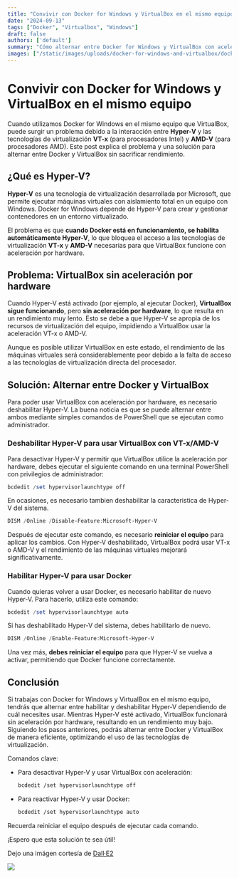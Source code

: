 ```yaml
---
title: "Convivir con Docker for Windows y VirtualBox en el mismo equipo"
date: "2024-09-13"
tags: ["Docker", "Virtualbox", "Windows"]
draft: false
authors: ['default']
summary: "Cómo alternar entre Docker for Windows y VirtualBox con aceleración por hardware en un mismo equipo, desactivando y activando Hyper-V."
images: ["/static/images/uploads/docker-for-windows-and-virtualbox/docker-for-windows-and-virtualbox.webp"]
---
```


# Convivir con Docker for Windows y VirtualBox en el mismo equipo

Cuando utilizamos Docker for Windows en el mismo equipo que VirtualBox, puede surgir un problema debido a la interacción entre **Hyper-V** y las tecnologías de virtualización **VT-x** (para procesadores Intel) y **AMD-V** (para procesadores AMD). Este post explica el problema y una solución para alternar entre Docker y VirtualBox sin sacrificar rendimiento.

## ¿Qué es Hyper-V?

**Hyper-V** es una tecnología de virtualización desarrollada por Microsoft, que permite ejecutar máquinas virtuales con aislamiento total en un equipo con Windows. Docker for Windows depende de Hyper-V para crear y gestionar contenedores en un entorno virtualizado.

El problema es que **cuando Docker está en funcionamiento, se habilita automáticamente Hyper-V**, lo que bloquea el acceso a las tecnologías de virtualización **VT-x** y **AMD-V** necesarias para que VirtualBox funcione con aceleración por hardware.

## Problema: VirtualBox sin aceleración por hardware

Cuando Hyper-V está activado (por ejemplo, al ejecutar Docker), **VirtualBox sigue funcionando**, pero **sin aceleración por hardware**, lo que resulta en un rendimiento muy lento. Esto se debe a que Hyper-V se apropia de los recursos de virtualización del equipo, impidiendo a VirtualBox usar la aceleración VT-x o AMD-V.

Aunque es posible utilizar VirtualBox en este estado, el rendimiento de las máquinas virtuales será considerablemente peor debido a la falta de acceso a las tecnologías de virtualización directa del procesador.

## Solución: Alternar entre Docker y VirtualBox

Para poder usar VirtualBox con aceleración por hardware, es necesario deshabilitar Hyper-V. La buena noticia es que se puede alternar entre ambos mediante simples comandos de PowerShell que se ejecutan como administrador.

### Deshabilitar Hyper-V para usar VirtualBox con VT-x/AMD-V

Para desactivar Hyper-V y permitir que VirtualBox utilice la aceleración por hardware, debes ejecutar el siguiente comando en una terminal PowerShell con privilegios de administrador:

```powershell
bcdedit /set hypervisorlaunchtype off
```

En ocasiones, es necesario tambien deshabilitar la caracteristica de Hyper-V del sistema.

```powershell
DISM /Online /Disable-Feature:Microsoft-Hyper-V
```

Después de ejecutar este comando, es necesario **reiniciar el equipo** para aplicar los cambios. Con Hyper-V deshabilitado, VirtualBox podrá usar VT-x o AMD-V y el rendimiento de las máquinas virtuales mejorará significativamente.

### Habilitar Hyper-V para usar Docker

Cuando quieras volver a usar Docker, es necesario habilitar de nuevo Hyper-V. Para hacerlo, utiliza este comando:

```powershell
bcdedit /set hypervisorlaunchtype auto
```

Si has deshabilitado Hyper-V del sistema, debes habilitarlo de nuevo.

```powershell
DISM /Online /Enable-Feature:Microsoft-Hyper-V
```

Una vez más, **debes reiniciar el equipo** para que Hyper-V se vuelva a activar, permitiendo que Docker funcione correctamente.

## Conclusión

Si trabajas con Docker for Windows y VirtualBox en el mismo equipo, tendrás que alternar entre habilitar y deshabilitar Hyper-V dependiendo de cuál necesites usar. Mientras Hyper-V esté activado, VirtualBox funcionará sin aceleración por hardware, resultando en un rendimiento muy bajo. Siguiendo los pasos anteriores, podrás alternar entre Docker y VirtualBox de manera eficiente, optimizando el uso de las tecnologías de virtualización.

Comandos clave:

- Para desactivar Hyper-V y usar VirtualBox con aceleración:  
  ```bash
  bcdedit /set hypervisorlaunchtype off
  ```

- Para reactivar Hyper-V y usar Docker:  
  ```bash
  bcdedit /set hypervisorlaunchtype auto
  ```

Recuerda reiniciar el equipo después de ejecutar cada comando.

¡Espero que esta solución te sea útil!

Dejo una imágen cortesía de [Dall·E2](https://openai.com/index/dall-e-2/)

![](/static/images/uploads/docker-for-windows-and-virtualbox/docker-for-windows-and-virtualbox.webp)

